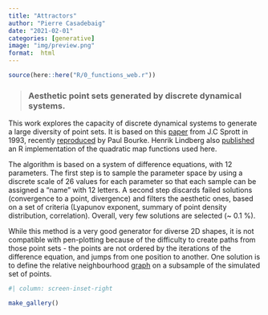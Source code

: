 ```yaml
---
title: "Attractors"
author: "Pierre Casadebaig"
date: "2021-02-01"
categories: [generative]
image: "img/preview.png"
format:  html
---
```


```r
source(here::here("R/0_functions_web.r"))
```


> ### Aesthetic point sets generated by discrete dynamical systems.

This work explores the capacity of discrete dynamical systems to generate a large diversity of point sets. It is based on this [paper](https://sprott.physics.wisc.edu/pubs/paper203.pdf) from J.C Sprott in 1993, recently [reproduced](http://paulbourke.net/fractals/sprott/) by Paul Bourke. Henrik Lindberg also [published](https://blog.k2h.se/post/hunting-for-attractors/) an R implementation of the quadratic map functions used here. 

The algorithm is based on a system of difference equations, with 12 parameters. The first step is to sample the parameter space by using a discrete scale of 26 values for each parameter so that each sample can be assigned a "name" with 12 letters. A second step discards failed solutions (convergence to a point, divergence) and filters the aesthetic ones, based on a set of criteria (Lyapunov exponent, summary of point density distribution, correlation). Overall, very few solutions are selected (~ 0.1 %).

While this method is a very good generator for diverse 2D shapes, it is not compatible with pen-plotting because of the difficulty to create paths from those point sets - the points are not ordered by the iterations of the difference equation, and jumps from one position to another. One solution is to define the relative neighbourhood [graph](https://en.wikipedia.org/wiki/Relative_neighborhood_graph) on a subsample of the simulated set of points.


```r
#| column: screen-inset-right

make_gallery()

```



